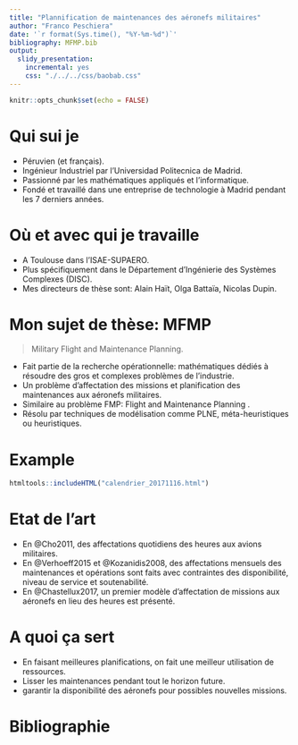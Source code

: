 ```yaml
---
title: "Plannification de maintenances des aéronefs militaires"
author: "Franco Peschiera"
date: '`r format(Sys.time(), "%Y-%m-%d")`'
bibliography: MFMP.bib
output: 
  slidy_presentation: 
    incremental: yes
    css: "./../../css/baobab.css"
---
```


```r
knitr::opts_chunk$set(echo = FALSE)
```

# Qui sui je

* Péruvien (et français).
* Ingénieur Industriel par l'Universidad Politecnica de Madrid.
* Passionné par les mathématiques appliqués et l'informatique.
* Fondé et travaillé dans une entreprise de technologie à Madrid pendant les 7 derniers années.

# Où et avec qui je travaille

* A Toulouse dans l'ISAE-SUPAERO.
* Plus spécifiquement dans le Département d'Ingénierie des Systèmes Complexes (DISC).
* Mes directeurs de thèse sont: Alain Haït, Olga Battaïa, Nicolas Dupin.

# Mon sujet de thèse: MFMP

> Military Flight and Maintenance Planning.

* Fait partie de la recherche opérationnelle: mathématiques dédiés à résoudre des gros et complexes problèmes de l'industrie.
* Un problème d'affectation des missions et planification des maintenances aux aéronefs militaires.
* Similaire au problème FMP: Flight and Maintenance Planning .
* Résolu par techniques de modélisation comme PLNE, méta-heuristiques ou heuristiques.

# Example

```r
htmltools::includeHTML("calendrier_20171116.html")
```

# Etat de l'art

* En @Cho2011, des affectations quotidiens des heures aux avions militaires.
* En @Verhoeff2015 et @Kozanidis2008, des affectations mensuels des maintenances et opérations sont faits avec contraintes des disponibilité, niveau de service et soutenabilité.
* En @Chastellux2017, un premier modèle d'affectation de missions aux aéronefs en lieu des heures est présenté.

# A quoi ça sert

* En faisant meilleures planifications, on fait une meilleur utilisation de ressources.
* Lisser les maintenances pendant tout le horizon future.
* garantir la disponibilité des aéronefs pour possibles nouvelles missions.

# Bibliographie

